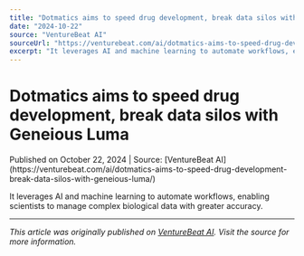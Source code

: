 ```yaml
---
title: "Dotmatics aims to speed drug development, break data silos with Geneious Luma"
date: "2024-10-22"
source: "VentureBeat AI"
sourceUrl: "https://venturebeat.com/ai/dotmatics-aims-to-speed-drug-development-break-data-silos-with-geneious-luma/"
excerpt: "It leverages AI and machine learning to automate workflows, enabling scientists to manage complex biological data with greater accuracy...."
---
```


# Dotmatics aims to speed drug development, break data silos with Geneious Luma

<div class="text-sm text-gray-500 mb-4">
  Published on October 22, 2024 | Source: [VentureBeat AI](https://venturebeat.com/ai/dotmatics-aims-to-speed-drug-development-break-data-silos-with-geneious-luma/)
</div>

It leverages AI and machine learning to automate workflows, enabling scientists to manage complex biological data with greater accuracy.

---

*This article was originally published on [VentureBeat AI](https://venturebeat.com/ai/dotmatics-aims-to-speed-drug-development-break-data-silos-with-geneious-luma/). Visit the source for more information.*
